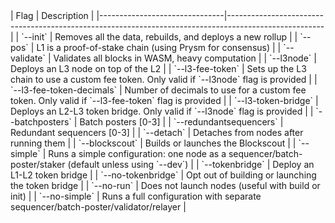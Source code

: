 <section class="small-table">
  | Flag | Description |
  |-------------------------------|------------------------------------------------------------------------------------------------------|
  | `--init` | Removes all the data, rebuilds, and deploys a new rollup | | `--pos` | L1 is a
  proof-of-stake chain (using Prysm for consensus) | | `--validate` | Validates all blocks in WASM,
  heavy computation | | `--l3node` | Deploys an L3 node on top of the L2 | | `--l3-fee-token` | Sets
  up the L3 chain to use a custom fee token. Only valid if `--l3node` flag is provided | |
  `--l3-fee-token-decimals` | Number of decimals to use for a custom fee token. Only valid if
  `--l3-fee-token` flag is provided | | `--l3-token-bridge` | Deploys an L2-L3 token bridge. Only
  valid if `--l3node` flag is provided | | `--batchposters` | Batch posters [0-3] | |
  `--redundantsequencers` | Redundant sequencers [0-3] | | `--detach` | Detaches from nodes after
  running them | | `--blockscout` | Builds or launches the Blockscout | | `--simple` | Runs a simple
  configuration: one node as a sequencer/batch-poster/staker (default unless using `--dev`) | |
  `--tokenbridge` | Deploy an L1-L2 token bridge | | `--no-tokenbridge` | Opt out of building or
  launching the token bridge | | `--no-run` | Does not launch nodes (useful with build or init) | |
  `--no-simple` | Runs a full configuration with separate sequencer/batch-poster/validator/relayer |
</section>
